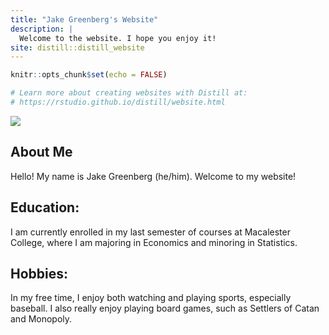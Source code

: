 ```yaml
---
title: "Jake Greenberg's Website"
description: |
  Welcome to the website. I hope you enjoy it!
site: distill::distill_website
---
```


```r
knitr::opts_chunk$set(echo = FALSE)

# Learn more about creating websites with Distill at:
# https://rstudio.github.io/distill/website.html

```

![](jakegreenberg.jpg)

## About Me

Hello! My name is Jake Greenberg (he/him). Welcome to my website!

## Education:

I am currently enrolled in my last semester of courses at Macalester College, where I am majoring in Economics and minoring in Statistics.

## Hobbies:

In my free time, I enjoy both watching and playing sports, especially baseball. I also really enjoy playing board games, such as Settlers of Catan and Monopoly.